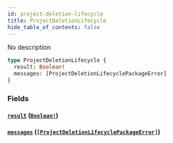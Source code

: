 ```yaml
---
id: project-deletion-lifecycle
title: ProjectDeletionLifecycle
hide_table_of_contents: false
---
```



No description

```graphql
type ProjectDeletionLifecycle {
  result: Boolean!
  messages: [ProjectDeletionLifecyclePackageError]
}
```


### Fields

#### [`result`](#) ([`Boolean!`](/swapi/scalars/boolean))




#### [`messages`](#) ([`[ProjectDeletionLifecyclePackageError]`](/swapi/objects/project-deletion-lifecycle-package-error))
